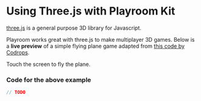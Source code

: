 # Using Three.js with Playroom Kit

[three.js](https://threejs.org/) is a general purpose 3D library for Javascript.

Playroom works great with three.js to make multiplayer 3D games. Below is a **live preview** of a simple flying plane game adapted from [this code by Codrops](https://github.com/yakudoo/TheAviator).

Touch the screen to fly the plane.


<Preview src="/demos/threejs1.html" />

### Code for the above example

```js copy
// TODO
```